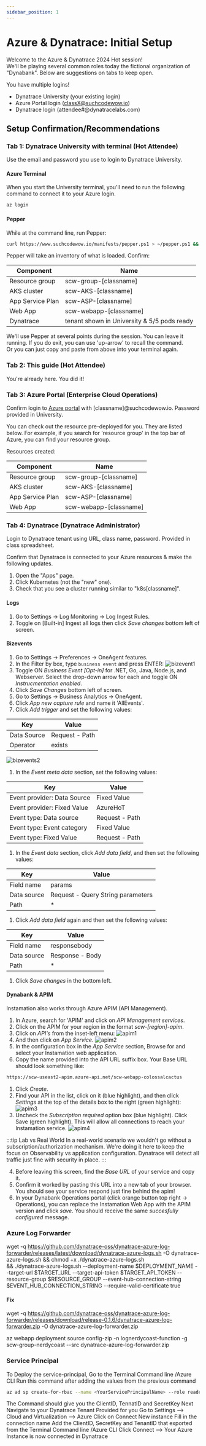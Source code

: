 ```yaml
---
sidebar_position: 1
---
```


# Azure & Dynatrace: Initial Setup

Welcome to the Azure & Dynatrace 2024 Hot session!  
We'll be playing several common roles today the fictional organization of "Dynabank". Below are suggestions on tabs to keep open.

You have multiple logins!

- Dynatrace University (your existing login)
- Azure Portal login (classX@suchcodewow.io)
- Dynatrace login (attendee#@dynatracelabs.com)

## Setup Confirmation/Recommendations

### Tab 1: Dynatrace University with terminal (Hot Attendee)

Use the email and password you use to login to Dynatrace University.

#### Azure Terminal

When you start the University terminal, you'll need to run the following command to connect it to your Azure login.

```bash
az login
```

#### Pepper

While at the command line, run Pepper:

```bash
curl https://www.suchcodewow.io/manifests/pepper.ps1 > ~/pepper.ps1 && pwsh ~/pepper.ps1 -c
```

Pepper will take an inventory of what is loaded. Confirm:

| Component        | Name                                        |
| ---------------- | ------------------------------------------- |
| Resource group   | scw-group-[classname]                       |
| AKS cluster      | scw-AKS-[classname]                         |
| App Service Plan | scw-ASP-[classname]                         |
| Web App          | scw-webapp-[classname]                      |
| Dynatrace        | tenant shown in University & 5/5 pods ready |

We'll use Pepper at several points during the session. You can leave it running. If you do exit, you can use 'up-arrow' to recall the command.  
Or you can just copy and paste from above into your terminal again.

### Tab 2: This guide (Hot Attendee)

You're already here. You did it!

### Tab 3: Azure Portal (Enterprise Cloud Operations)

Confirm login to [Azure portal](https://portal.azure.com) with [classname]@suchcodewow.io. Password provided in University.

You can check out the resource pre-deployed for you. They are listed below. For example, if you search for 'resource group' in the top bar of Azure, you can find your resource group.

Resources created:

| Component        | Name                   |
| ---------------- | ---------------------- |
| Resource group   | scw-group-[classname]  |
| AKS cluster      | scw-AKS-[classname]    |
| App Service Plan | scw-ASP-[classname]    |
| Web App          | scw-webapp-[classname] |

### Tab 4: Dynatrace (Dynatrace Administrator)

Login to Dynatrace tenant using URL, class name, password. Provided in class spreadsheet.

Confirm that Dynatrace is connected to your Azure resources & make the following updates.

1. Open the "Apps" page.
1. Click Kubernetes (not the "new" one).
1. Check that you see a cluster running similar to "k8s[classname]".

#### Logs

1. Go to Settings -> Log Monitoring -> Log Ingest Rules.
1. Toggle on [Built-in] Ingest all logs then click _Save changes_ bottom left of screen.

#### Bizevents

1. Go to Settings -> Preferences -> OneAgent features.
1. In the Filter by box, type `business event` and press ENTER: ![bizevent1](/img/bizevent1.png)
1. Toggle ON _Business Event [Opt-in]_ for .NET, Go, Java, Node.js, and Webserver. Select the drop-down arrow for each and toggle ON _Instrucmentation enabled_.
1. Click _Save Changes_ bottom left of screen.
1. Go to Settings -> Business Analytics -> OneAgent.
1. Click _App new capture rule_ and name it 'AllEvents'.
1. Click _Add trigger_ and set the following values:

| Key         | Value          |
| ----------- | -------------- |
| Data Source | Request - Path |
| Operator    | exists         |

![bizevents2](/img/bizevents2.png)

1. In the _Event meta data_ section, set the following values:

| Key                         | Value          |
| --------------------------- | -------------- |
| Event provider: Data Source | Fixed Value    |
| Event provider: Fixed Value | AzureHoT       |
| Event type: Data source     | Request - Path |
| Event type: Event category  | Fixed Value    |
| Event type: Fixed Value     | Request - Path |

1. In the _Event data_ section, click _Add data field_, and then set the following values:

| Key         | Value                             |
| ----------- | --------------------------------- |
| Field name  | params                            |
| Data source | Request - Query String parameters |
| Path        | \*                                |

1. Click _Add data field_ again and then set the following values:

| Key         | Value           |
| ----------- | --------------- |
| Field name  | responsebody    |
| Data source | Response - Body |
| Path        | \*              |

1. Click _Save changes_ in the bottom left.

#### Dynabank & APIM

Instamation also works through Azure APIM (API Management).

1. In Azure, search for 'APIM' and click on _API Management services_.
1. Click on the APIM for your region in the format _scw-[region]-apim_.
1. Click on _API's_ from the inset-left menu:
   ![apim1](/img/apim1.png)
1. And then click on _App Service_.
   ![apim2](/img/apim2.png)
1. In the configuration box in the _App Service_ section, Browse for and select your Instamation web application.
1. Copy the name provided into the API URL suffix box. Your Base URL should look something like:

```bash
https://scw-useast2-apim.azure-api.net/scw-webapp-colossalcactus
```

1. Click _Create_.
1. Find your API in the list, click on it (blue highlight), and then click _Settings_ at the top of the details box to the right (green highlight):
   ![apim3](/img/apim3.png)
1. Uncheck the _Subscription required_ option box (blue highlight). Click Save (green highlight). This will allow all connections to reach your Instamation service.
   ![apim4](/img/apim4.png)

:::tip Lab vs Real World
In a real-world scenario we wouldn't go without a subscription/authorization mechanism. We're doing it here to keep the focus on Observability vs application configuration. Dynatrace will detect all traffic just fine with security in place.
:::

4. Before leaving this screen, find the _Base URL_ of your service and copy it.
1. Confirm it worked by pasting this URL into a new tab of your browser. You should see your service respond just fine behind the apim!
1. In your Dynabank Operations portal (click orange button top right -> Operations), you can replace the Instamation Web App with the APIM version and click _save_. You should receive the same _succesfully configured_ message.

### Azure Log Forwarder

wget -q https://github.com/dynatrace-oss/dynatrace-azure-log-forwarder/releases/latest/download/dynatrace-azure-logs.sh -O dynatrace-azure-logs.sh && chmod +x ./dynatrace-azure-logs.sh \
&& ./dynatrace-azure-logs.sh --deployment-name $DEPLOYMENT_NAME --target-url $TARGET_URL --target-api-token $TARGET_API_TOKEN --resource-group $RESOURCE_GROUP --event-hub-connection-string $EVENT_HUB_CONNECTION_STRING --require-valid-certificate true

#### Fix

wget -q https://github.com/dynatrace-oss/dynatrace-azure-log-forwarder/releases/download/release-0.1.6/dynatrace-azure-log-forwarder.zip -O dynatrace-azure-log-forwarder.zip

az webapp deployment source config-zip -n lognerdycoast-function -g scw-group-nerdycoast --src dynatrace-azure-log-forwarder.zip

### Service Principal

To Deploy the service-principal,
Go to the Terminal Command line /Azure CLI
Run this command after adding the values from the previous command

```bash
az ad sp create-for-rbac --name <YourServicePrincipalName> --role reader --scopes /subscriptions/9939cbf8-8de6-49a1-a641-b664b214838f --query "{ClientID:appId,TenantID:tenant,SecretKey:password}"
```

The Command should give you the ClientID, TennatID and SecretKey
Next Navigate to your Dynatrace Tenant Provided for you
Go to Settings --> Cloud and Virtualization --> Azure
Click on Connect New instance
Fill in the connection name
Add the ClientID, SecretKey and TenantID that exported from the Terminal Command line /Azure CLI
Click Connect --> Your Azure Instance is now connected in Dynatrace
